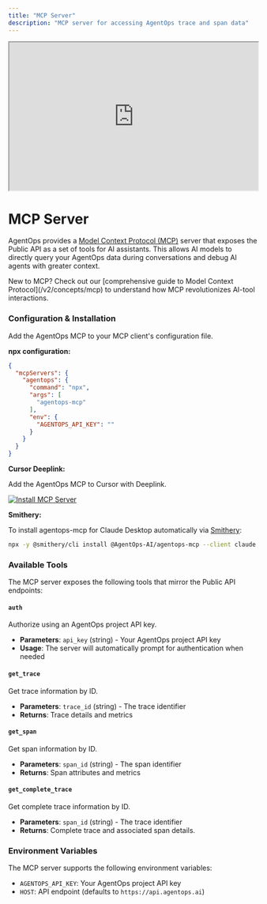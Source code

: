 ```yaml
---
title: "MCP Server"
description: "MCP server for accessing AgentOps trace and span data"
---
```


<iframe
  width="100%"
  height="300"
  src="https://www.youtube.com/embed/lTa3Sk8C4f0?si=3r7GO8N1Csh0P9C5RR"
  title="AgentOps MCP Server"
  allow="accelerometer; autoplay; clipboard-write; encrypted-media; gyroscope; picture-in-picture"
  allowFullScreen
></iframe>

# MCP Server

AgentOps provides a [Model Context Protocol (MCP)](https://modelcontextprotocol.io/) server that exposes the Public API as a set of tools for AI assistants. This allows AI models to directly query your AgentOps data during conversations and debug AI agents with greater context.

<Note>
New to MCP? Check out our [comprehensive guide to Model Context Protocol](/v2/concepts/mcp) to understand how MCP revolutionizes AI-tool interactions.
</Note>

### Configuration & Installation

Add the AgentOps MCP to your MCP client's configuration file.

**npx configuration:**
```json
{
  "mcpServers": {
    "agentops": {
      "command": "npx",
      "args": [
        "agentops-mcp"
      ],
      "env": {
        "AGENTOPS_API_KEY": ""
      }
    }
  }
}
```

**Cursor Deeplink:**

Add the AgentOps MCP to Cursor with Deeplink.

[![Install MCP Server](https://cursor.com/deeplink/mcp-install-dark.svg)](https://cursor.com/install-mcp?name=agentops&config=eyJjb21tYW5kIjoibnB4IGFnZW50b3BzLW1jcCIsImVudiI6eyJBR0VOVE9QU19BUElfS0VZIjoiIn19)

**Smithery:**

To install agentops-mcp for Claude Desktop automatically via [Smithery](https://smithery.ai/server/@AgentOps-AI/agentops-mcp):

```bash
npx -y @smithery/cli install @AgentOps-AI/agentops-mcp --client claude
```

### Available Tools

The MCP server exposes the following tools that mirror the Public API endpoints:

#### `auth`
Authorize using an AgentOps project API key.
- **Parameters**: `api_key` (string) - Your AgentOps project API key
- **Usage**: The server will automatically prompt for authentication when needed

#### `get_trace`
Get trace information by ID.
- **Parameters**: `trace_id` (string) - The trace identifier
- **Returns**: Trace details and metrics

#### `get_span`
Get span information by ID.
- **Parameters**: `span_id` (string) - The span identifier
- **Returns**: Span attributes and metrics

#### `get_complete_trace`
Get complete trace information by ID.
- **Parameters**: `span_id` (string) - The trace identifier
- **Returns**: Complete trace and associated span details.

### Environment Variables

The MCP server supports the following environment variables:

- `AGENTOPS_API_KEY`: Your AgentOps project API key
- `HOST`: API endpoint (defaults to `https://api.agentops.ai`)
